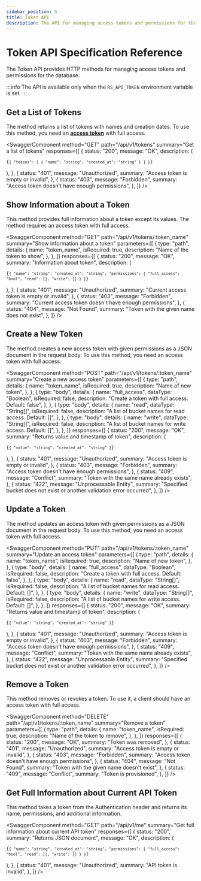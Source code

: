 ```yaml
---
sidebar_position: 5
title: Token API
description: The API for managing access tokens and permissions for the database.
---
```


<head>
  <link
    rel="canonical"
    href="https://www.reduct.store/docs/http-api/token-authentication"
  />
</head>


# Token API Specification Reference

The Token API provides HTTP methods for managing access tokens and permissions for the database.

:::info
The API is available only when the `RS_API_TOKEN` environment variable is set.
:::

## Get a List of Tokens

The method returns a list of tokens with names and creation dates. To use
this method, you need an **[access token](../glossary#access-token)** with full access.

<SwaggerComponent
  method="GET"
  path="/api/v1/tokens"
  summary="Get a list of tokens"
  responses={[
    {
      status: "200",
      message: "OK",
      description: (
        <pre>
          <code>{`{
  "tokens": [
    {
      "name": "string",
      "created_at": "string"
    }
  ]
}`}</code>
        </pre>
      ),
    },
    {
      status: "401",
      message: "Unauthorized",
      summary: "Access token is empty or invalid",
    },
    {
      status: "403",
      message: "Forbidden",
      summary: "Access token doesn't have enough permissions",
    },
  ]}
/>

## Show Information about a Token

This method provides full information about a token except its values. The
method requires an access token with full access.

<SwaggerComponent
  method="GET"
  path="/api/v1/tokens/:token_name"
  summary="Show information about a token"
  parameters={[
    {
      type: "path",
      details: {
        name: "token_name",
        isRequired: true,
        description: "Name of the token to show",
      },
    },
  ]}
  responses={[
    {
      status: "200",
      message: "OK",
      summary: "Information about token",
      description: (
        <pre>
          <code>{`{
  "name": "string",
  "created_at": "string",
  "permissions": {
    "full_access": "bool",
    "read": [],
    "write": []
  }
}`}</code>
        </pre>
      ),
    },
    {
      status: "401",
      message: "Unauthorized",
      summary: "Current access token is empty or invalid",
    },
    {
      status: "403",
      message: "Forbidden",
      summary: "Current access token doesn't have enough permissions",
    },
    {
      status: "404",
      message: "Not Found",
      summary: "Token with the given name does not exist",
    },
  ]}
/>

## Create a New Token

The method creates a new access token with given permissions as a JSON
document in the request body. To use this method, you need an access token
with full access.

<SwaggerComponent
  method="POST"
  path="/api/v1/tokens/:token_name"
  summary="Create a new access token"
  parameters={[
    {
      type: "path",
      details: {
        name: "token_name",
        isRequired: true,
        description: "Name of new token",
      },
    },
    {
      type: "body",
      details: {
        name: "full_access",
        dataType: "Boolean",
        isRequired: false,
        description: "Create a token with full access. Default: false",
      },
    },
    {
      type: "body",
      details: {
        name: "read",
        dataType: "String[]",
        isRequired: false,
        description: "A list of bucket names for read access. Default: []",
      },
    },
    {
      type: "body",
      details: {
        name: "write",
        dataType: "String[]",
        isRequired: false,
        description: "A list of bucket names for write access. Default: []",
      },
    },
  ]}
  responses={[
    {
      status: "200",
      message: "OK",
      summary: "Returns value and timestamp of token",
      description: (
        <pre>
          <code>{`{
  "value": "string",
  "created_at": "string"
}`}</code>
        </pre>
      ),
    },
    {
      status: "401",
      message: "Unauthorized",
      summary: "Access token is empty or invalid",
    },
    {
      status: "403",
      message: "Forbidden",
      summary: "Access token doesn't have enough permissions",
    },
    {
      status: "409",
      message: "Conflict",
      summary: "Token with the same name already exists",
    },
    {
      status: "422",
      message: "Unprocessable Entity",
      summary:
        "Specified bucket does not exist or another validation error occurred",
    },
  ]}
/>

## Update a Token

The method updates an access token with given permissions as a JSON
document in the request body. To use this method, you need an access token
with full access.

<SwaggerComponent
  method="PUT"
  path="/api/v1/tokens/:token_name"
  summary="Update an access token"
  parameters={[
    {
      type: "path",
      details: {
        name: "token_name",
        isRequired: true,
        description: "Name of new token",
      },
    },
    {
      type: "body",
      details: {
        name: "full_access",
        dataType: "Boolean",
        isRequired: false,
        description: "Create a token with full access. Default: false",
      },
    },
    {
      type: "body",
      details: {
        name: "read",
        dataType: "String[]",
        isRequired: false,
        description: "A list of bucket names for read access. Default: []",
      },
    },
    {
      type: "body",
      details: {
        name: "write",
        dataType: "String[]",
        isRequired: false,
        description: "A list of bucket names for write access. Default: []",
      },
    },
  ]}
  responses={[
    {
      status: "200",
      message: "OK",
      summary: "Returns value and timestamp of token",
      description: (
        <pre>
          <code>{`{
  "value": "string",
  "created_at": "string"
}`}</code>
        </pre>
      ),
    },
    {
      status: "401",
      message: "Unauthorized",
      summary: "Access token is empty or invalid",
    },
    {
      status: "403",
      message: "Forbidden",
      summary: "Access token doesn't have enough permissions",
    },
    {
      status: "409",
      message: "Conflict",
      summary: "Token with the same name already exists",
    },
    {
      status: "422",
      message: "Unprocessable Entity",
      summary:
        "Specified bucket does not exist or another validation error occurred",
    },
  ]}
/>

## Remove a Token

This method removes or revokes a token. To use it, a client should have an
access token with full access.

<SwaggerComponent
  method="DELETE"
  path="/api/v1/tokens/:token_name"
  summary="Remove a token"
  parameters={[
    {
      type: "path",
      details: {
        name: "token_name",
        isRequired: true,
        description: "Name of the token to remove",
      },
    },
  ]}
  responses={[
    {
      status: "200",
      message: "OK",
      summary: "Token was removed",
    },
    {
      status: "401",
      message: "Unauthorized",
      summary: "Access token is empty or invalid",
    },
    {
      status: "403",
      message: "Forbidden",
      summary: "Access token doesn't have enough permissions",
    },
    {
      status: "404",
      message: "Not Found",
      summary: "Token with the given name doesn't exist",
    },
    {
      status: "409",
      message: "Conflict",
      summary: "Token is provisioned",
    },
  ]}
/>

## Get Full Information about Current API Token

This method takes a token from the Authentication header and returns its
name, permissions, and additional information.

<SwaggerComponent
  method="GET"
  path="/api/v1/me"
  summary="Get full information about current API token"
  responses={[
    {
      status: "200",
      summary: "Returns JSON document",
      message: "OK",
      description: (
        <pre>
          <code>{`{
  "name": "string",
  "created_at": "string",
  "permissions": {
    "full_access": "bool",
    "read": [],
    "write": []
  }
}`}</code>
        </pre>
      ),
    },
    {
      status: "401",
      message: "Unauthorized",
      summary: "API token is invalid",
    },
  ]}
/>
